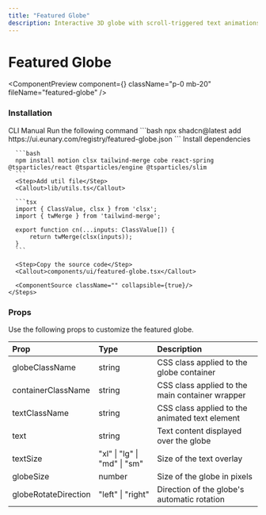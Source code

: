 ```yaml
---
title: "Featured Globe"
description: Interactive 3D globe with scroll-triggered text animations, sparkle effects, and smooth drag rotation.
---
```


# Featured Globe

<ComponentPreview component={<FeaturedGlobeDemo />} className="p-0 mb-20" fileName="featured-globe" />

### Installation

<Tabs defaultValue="manual">
  <TabsList>
    <TabsTrigger value="cli">CLI</TabsTrigger>
    <TabsTrigger value="manual">Manual</TabsTrigger>
  </TabsList>

  <TabsContent value="cli">
    <Steps>
      <Step>Run the following command</Step>
      ```bash
      npx shadcn@latest add https://ui.eunary.com/registry/featured-globe.json
      ```
    </Steps>
  </TabsContent>

  <TabsContent value="manual">
    <Steps>
      <Step>Install dependencies</Step>

      ```bash
      npm install motion clsx tailwind-merge cobe react-spring @tsparticles/react @tsparticles/engine @tsparticles/slim
      ```
      <Step>Add util file</Step>
      <Callout>lib/utils.ts</Callout>

      ```tsx
      import { ClassValue, clsx } from 'clsx';
      import { twMerge } from 'tailwind-merge';

      export function cn(...inputs: ClassValue[]) {
          return twMerge(clsx(inputs));
      }
      ```

      <Step>Copy the source code</Step>
      <Callout>components/ui/featured-globe.tsx</Callout>
     
      <ComponentSource className="" collapsible={true}/>
    </Steps>
  </TabsContent>
</Tabs>



### Props

Use the following props to customize the featured globe.

| Prop                  | Type                                           | Description                                                                 |
| :-------------------- | :--------------------------------------------- | :-------------------------------------------------------------------------- |
|  <Callout>globeClassName</Callout>             | <Callout>string</Callout>                                         | CSS class applied to the globe container                                     |
|  <Callout>containerClassName</Callout>    | <Callout>string</Callout>                                         | CSS class applied to the main container wrapper                                    |
|  <Callout>textClassName</Callout>              | <Callout>string</Callout>                                | CSS class applied to the animated text element                                                       |
|  <Callout>text</Callout>               | <Callout>string</Callout>                                     | Text content displayed over the globe                                 |
|  <Callout>textSize</Callout>                 | <Callout>"xl" \| "lg" \| "md" \| "sm"</Callout>                            | Size of the text overlay                                   |
|  <Callout>globeSize</Callout>        | <Callout>number</Callout>         | Size of the globe in pixels                                |
|  <Callout>globeRotateDirection</Callout>            | <Callout>"left" \| "right"</Callout>                                         | Direction of the globe's automatic rotation                         |


<ExploreComponents currentComponent="featured-globe" />
